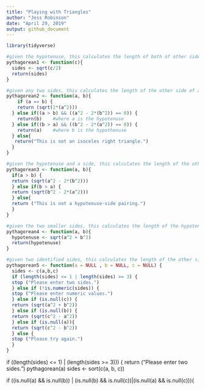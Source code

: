 ```yaml
---
title: "Playing with Triangles"
author: "Jess Robinson"
date: "April 29, 2019"
output: github_document
---
```

```r
library(tidyverse)
```

```r
#given the hypotenuse, this calculates the length of both of other sides of an isosceles right-triangle
pythagorean1 <- function(c){
  sides <- sqrt(c/2)
  return(sides)
}

#given any two sides, this calculates the length of the other side of an isosceles right-triangle
pythagorean2 <- function(a, b){
    if (a == b) {
    return (sqrt(2*(a^2)))
  } else if((a > b) && ((a^2 - 2*(b^2)) == 0)) {
    return(b)    #where a is the hypotenuse
  } else if((b > a) && ((b^2 - 2*(a^2)) == 0)) {
    return(a)    #where b is the hypothenuse
  } else{
   return("This is not an isoceles right triangle.")
  }
}

#given the hypotenuse and a side, this calculates the length of the other side
pythagorean3 <- function(a, b){
  if(a > b) {
  return (sqrt(a^2 - 2*(b^2)))
  } else if(b > a) {
  return (sqrt(b^2 - 2*(a^2)))
  } else{
  return ("This is not a hypotenuse-side pairing.")
  }
}

#given the two smaller sides, this calculates the length of the hypotenuse
pythagorean4 <- function(a, b){
  hypotenuse <- sqrt(a^2 + b^2)
  return(hypotenuse)
}

#given two identified sides, this calculates the length of the other side 
pythagorean5 <- function(a = NULL , b = NULL, c = NULL) {
  sides <- c(a,b,c)
  if (length(sides) <= 1 | length(sides) >= 3) {
  stop ("Please enter two sides.")
  } else if (!is.numeric(sides)) {
  stop ("Please enter numeric values.")
  } else if (is.null(c)) {
  return (sqrt(a^2 + b^2)) 
  } else if (is.null(b)) {
  return (sqrt(c^2 - a^2)) 
  } else if (is.null(a)){
  return (sqrt(c^2 - b^2))    
  } else {
  stop ("Please try again.")
  }
}
```
 if ((length(sides) <= 1) | (length(sides >= 3))) {
  return ("Please enter two sides.")
pythagorean(a)
 sides <- sort(c(a, b, c))
 
 if ((is.null(a) && is.null(b)) | (is.null(b) && is.null(c))|(is.null(a) && is.null(c))){